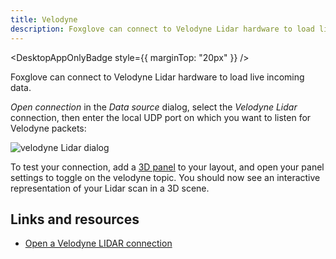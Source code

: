 ```yaml
---
title: Velodyne
description: Foxglove can connect to Velodyne Lidar hardware to load live incoming data.
---
```



<DesktopAppOnlyBadge style={{ marginTop: "20px" }} />

Foxglove can connect to Velodyne Lidar hardware to load live incoming data.

_Open connection_ in the _Data source_ dialog, select the _Velodyne Lidar_ connection, then enter the local UDP port on which you want to listen for Velodyne packets:

![velodyne Lidar dialog](/img/docs/studio/connection/live-connection/velodyne-dialog.webp)

To test your connection, add a [3D panel](/docs/studio/panels/3d) to your layout, and open your panel settings to toggle on the velodyne topic. You should now see an interactive representation of your Lidar scan in a 3D scene.

## Links and resources

- [Open a Velodyne LIDAR connection](/blog/opening-a-velodyne-lidar-connection)

